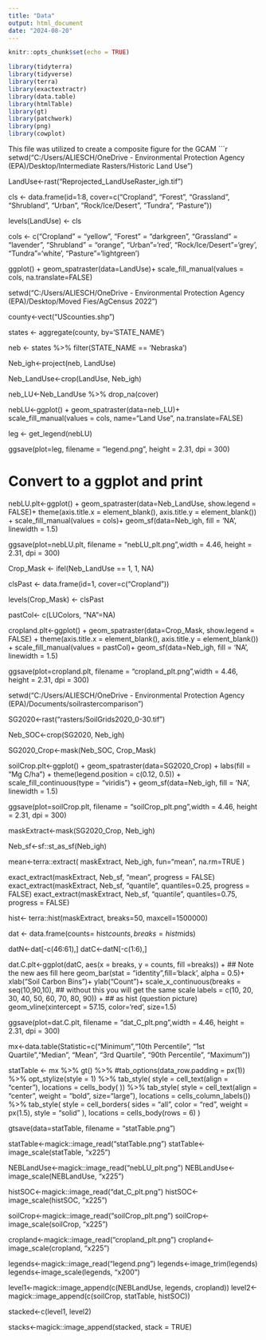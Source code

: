 ---
title: "Data"
output: html_document
date: "2024-08-20"
---

```{r setup, include=FALSE}
knitr::opts_chunk$set(echo = TRUE)

library(tidyterra)
library(tidyverse)
library(terra)
library(exactextractr)
library(data.table)
library(htmlTable)
library(gt)
library(patchwork)
library(png)
library(cowplot)
```

This file was utilized to create a composite figure for the GCAM
```{r}
setwd("C:/Users/ALIESCH/OneDrive - Environmental Protection Agency (EPA)/Desktop/Intermediate Rasters/Historic Land Use")

LandUse<-rast("Reprojected_LandUseRaster_igh.tif")

cls <- data.frame(id=1:8, cover=c("Cropland", "Forest", "Grassland", "Shrubland", "Urban", "Rock/Ice/Desert",  "Tundra", "Pasture"))

levels(LandUse) <- cls

cols <- c("Cropland" = "yellow", "Forest" = "darkgreen", "Grassland" = "lavender", "Shrubland" = "orange", "Urban"='red', "Rock/Ice/Desert"='grey', "Tundra"='white', "Pasture"='lightgreen')

ggplot() +
  geom_spatraster(data=LandUse)+
  scale_fill_manual(values = cols, na.translate=FALSE)

setwd("C:/Users/ALIESCH/OneDrive - Environmental Protection Agency (EPA)/Desktop/Moved Fies/AgCensus 2022")

county<-vect("UScounties.shp")

states <- aggregate(county, by='STATE_NAME')

neb <- states %>% filter(STATE_NAME == 'Nebraska')

Neb_igh<-project(neb, LandUse)

Neb_LandUse<-crop(LandUse, Neb_igh)

neb_LU<-Neb_LandUse %>% drop_na(cover) 

nebLU<-ggplot() +
  geom_spatraster(data=neb_LU)+
  scale_fill_manual(values = cols, name="Land Use", na.translate=FALSE)

leg <- get_legend(nebLU)

ggsave(plot=leg, filename = "legend.png", height = 2.31, dpi = 300)

# Convert to a ggplot and print


nebLU.plt<-ggplot() +
  geom_spatraster(data=Neb_LandUse, show.legend = FALSE)+
  theme(axis.title.x = element_blank(), axis.title.y = element_blank()) +
  scale_fill_manual(values = cols)+
  geom_sf(data=Neb_igh, fill = 'NA', linewidth = 1.5)

ggsave(plot=nebLU.plt, filename = "nebLU_plt.png",width = 4.46, height = 2.31, dpi = 300)



Crop_Mask <- ifel(Neb_LandUse == 1, 1, NA)

clsPast <- data.frame(id=1, cover=c("Cropland"))

levels(Crop_Mask) <- clsPast

pastCol<- c(LUColors, "NA"=NA)

cropland.plt<-ggplot() +
  geom_spatraster(data=Crop_Mask, show.legend = FALSE) +
  theme(axis.title.x = element_blank(), axis.title.y = element_blank()) +
  scale_fill_manual(values = pastCol)+
  geom_sf(data=Neb_igh, fill = 'NA', linewidth = 1.5)

ggsave(plot=cropland.plt, filename = "cropland_plt.png",width = 4.46, height = 2.31, dpi = 300)

setwd("C:/Users/ALIESCH/OneDrive - Environmental Protection Agency (EPA)/Documents/soilrastercomparison")

SG2020<-rast("rasters/SoilGrids2020_0-30.tif")

Neb_SOC<-crop(SG2020, Neb_igh)


SG2020_Crop<-mask(Neb_SOC, Crop_Mask)



soilCrop.plt<-ggplot() +
  geom_spatraster(data=SG2020_Crop) +
  labs(fill = "Mg C/ha") +
  theme(legend.position = c(0.12, 0.5)) +
  scale_fill_continuous(type = "viridis") +
  geom_sf(data=Neb_igh, fill = 'NA', linewidth = 1.5)

ggsave(plot=soilCrop.plt, filename = "soilCrop_plt.png",width = 4.46, height = 2.31, dpi = 300)
  


maskExtract<-mask(SG2020_Crop, Neb_igh)

Neb_sf<-sf::st_as_sf(Neb_igh)

mean<-terra::extract(
    maskExtract, Neb_igh, 
    fun="mean", na.rm=TRUE
)

exact_extract(maskExtract, Neb_sf, "mean", progress = FALSE)
exact_extract(maskExtract, Neb_sf, "quantile", quantiles=0.25, progress = FALSE)
exact_extract(maskExtract, Neb_sf, "quantile", quantiles=0.75, progress = FALSE)

hist<- terra::hist(maskExtract, breaks=50, maxcell=1500000)


dat <- data.frame(counts= hist$counts,breaks = hist$mids)

datN<-dat[-c(46:61),]
datC<-datN[-c(1:6),]

dat.C.plt<-ggplot(datC, aes(x = breaks, y = counts, fill =breaks)) + ## Note the new aes fill here
  geom_bar(stat = "identity",fill='black', alpha = 0.5)+
  xlab("Soil Carbon Bins")+ ylab("Count")+
  scale_x_continuous(breaks = seq(10,90,10),  ## without this you will get the same scale
                   labels = c(10, 20, 30, 40, 50, 60, 70, 80, 90))  +  ## as hist (question picture)
  geom_vline(xintercept = 57.15, color='red', size=1.5)

ggsave(plot=dat.C.plt, filename = "dat_C_plt.png",width = 4.46, height = 2.31, dpi = 300)


mx<-data.table(Statistic=c("Minimum","10th Percentile", "1st Quartile","Median", "Mean", "3rd Quartile", "90th Percentile", "Maximum"))



statTable <- mx %>%
  gt() %>%
  #tab_options(data_row.padding = px(1)) %>%
  opt_stylize(style = 1) %>%
  tab_style(
    style = cell_text(align = "center"),
    locations = cells_body(
  )) %>%
  tab_style(
    style = cell_text(align = "center", weight = "bold", size="large"),
    locations = cells_column_labels()) %>%
 tab_style(
    style = cell_borders(
      sides = "all",
      color = "red",
      weight = px(1.5),
      style = "solid"
    ),
    locations = cells_body(rows = 6)
  )



gtsave(data=statTable, filename = "statTable.png")


statTable<-magick::image_read("statTable.png") 
statTable<-image_scale(statTable, "x225")


NEBLandUse<-magick::image_read("nebLU_plt.png")
NEBLandUse<-image_scale(NEBLandUse, "x225")

histSOC<-magick::image_read("dat_C_plt.png")
histSOC<-image_scale(histSOC, "x225")

soilCrop<-magick::image_read("soilCrop_plt.png")
soilCrop<-image_scale(soilCrop, "x225")

cropland<-magick::image_read("cropland_plt.png")
cropland<-image_scale(cropland, "x225")

legends<-magick::image_read("legend.png")
legends<-image_trim(legends)
legends<-image_scale(legends, "x200")

level1<-magick::image_append(c(NEBLandUse, legends, cropland))
level2<-magick::image_append(c(soilCrop, statTable, histSOC))

stacked<-c(level1, level2)

stacks<-magick::image_append(stacked, stack = TRUE)